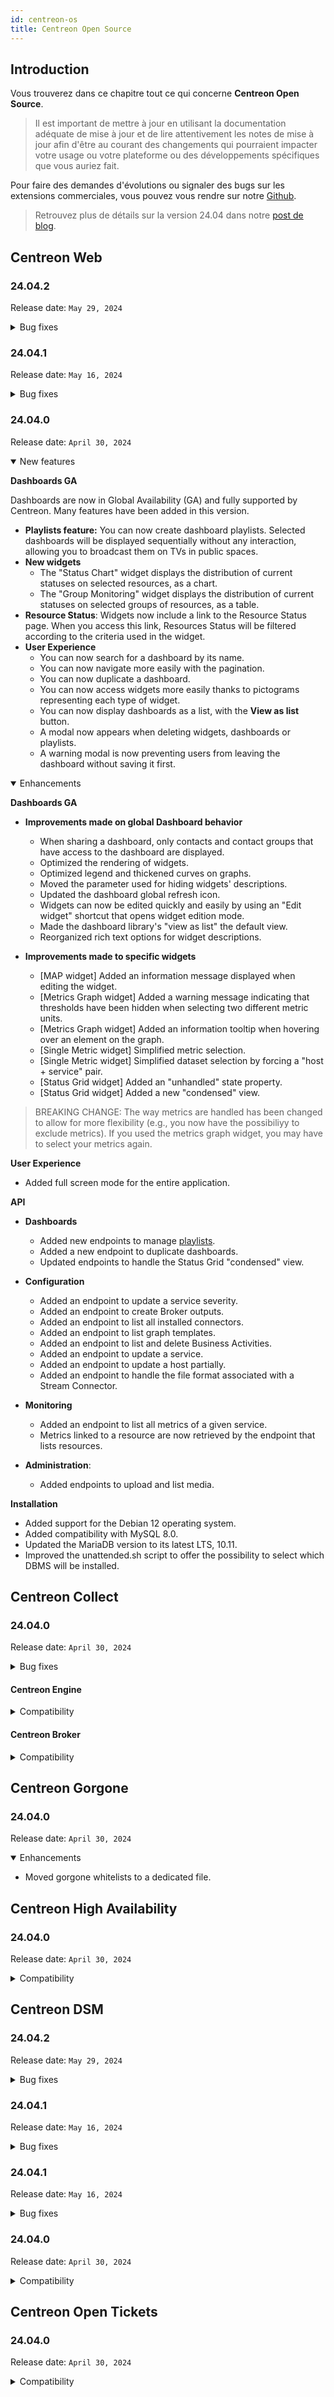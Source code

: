 ```yaml
---
id: centreon-os
title: Centreon Open Source
---
```



## Introduction

Vous trouverez dans ce chapitre tout ce qui concerne **Centreon Open Source**.

> Il est important de mettre à jour en utilisant la documentation adéquate de mise à jour et de lire attentivement les
> notes de mise à jour afin d'être au courant des changements qui pourraient impacter votre usage ou votre plateforme
> ou des développements spécifiques que vous auriez fait.

Pour faire des demandes d'évolutions ou signaler des bugs sur les extensions commerciales, vous pouvez vous rendre sur
notre [Github](https://github.com/centreon/centreon/issues/new/choose).

> Retrouvez plus de détails sur la version 24.04 dans notre [post de blog](https://www.centreon.com/fr/centreon-annonce-la-sortie-de-sa-derniere-version-logicielle-centreon-24-04/).

<ExpandCollapseAll />

## Centreon Web

### 24.04.2

Release date: `May 29, 2024`

<details>
  <summary>Bug fixes</summary>

- [API] Fixed access control for some v2 API endpoints.
- [CEIP] Fixed an error on Dashboard telemetry.
- [Unattended] The unattended.sh script now allows new options (Debian12, MariaDB versioning, MySQL 8).
- [Unattended] Bug fixes on various unattended.sh issues (httpd services not restarting, it-edition-extensions installation, script run issue on Oracle Linux distributions).
- [Unattended] The installation and the activation of Centreon IT Edition Extensions is now available
- [UX] Fixed an issue where the top counter pop-up was not closed when users clicked outside of it.
- [UX] Removed autocomplete for credentials fields in administration pages.

</details>

### 24.04.1

Release date: `May 16, 2024`

<details>
  <summary>Bug fixes</summary>

- [Packaging] Fixed an issue where centreontrapd.pm and conf.pm were replaced by default files.

</details>

### 24.04.0

Release date: `April 30, 2024`

<details open>
  <summary>New features</summary>

**Dashboards GA**

Dashboards are now in Global Availability (GA) and fully supported by Centreon.
Many features have been added in this version.

- **Playlists feature:** You can now create dashboard playlists. Selected dashboards will be displayed sequentially without any interaction, allowing you to broadcast them on TVs in public spaces.
- **New widgets**
  - The "Status Chart" widget displays the distribution of current statuses on selected resources, as a chart.
  - The "Group Monitoring" widget displays the distribution of current statuses on selected groups of resources, as a table.
- **Resource Status**: Widgets now include a link to the Resource Status page. When you access this link, Resources Status will be filtered according to the criteria used in the widget.
- **User Experience**
  - You can now search for a dashboard by its name.
  - You can now navigate more easily with the pagination.
  - You can now duplicate a dashboard.
  - You can now access widgets more easily thanks to pictograms representing each type of widget.
  - You can now display dashboards as a list, with the **View as list** button.
  - A modal now appears when deleting widgets, dashboards or playlists.
  - A warning modal is now preventing users from leaving the dashboard without saving it first.
  
</details>

<details open>
  <summary>Enhancements</summary>

**Dashboards GA**

- **Improvements made on global Dashboard behavior**
  - When sharing a dashboard, only contacts and contact groups that have access to the dashboard are displayed.
  - Optimized the rendering of widgets.
  - Optimized legend and thickened curves on graphs.
  - Moved the parameter used for hiding widgets' descriptions.
  - Updated the dashboard global refresh icon.
  - Widgets can now be edited quickly and easily by using an "Edit widget" shortcut that opens widget edition mode.
  - Made the dashboard library's "view as list" the default view.
  - Reorganized rich text options for widget descriptions.

- **Improvements made to specific widgets**
  - [MAP widget] Added an information message displayed when editing the widget.
  - [Metrics Graph widget] Added a warning message indicating that thresholds have been hidden when selecting two different metric units.
  - [Metrics Graph widget] Added an information tooltip when hovering over an element on the graph.
  - [Single Metric widget] Simplified metric selection.
  - [Single Metric widget] Simplified dataset selection by forcing a "host + service" pair.
  - [Status Grid widget] Added an "unhandled" state property.
  - [Status Grid widget] Added a new "condensed" view.

> BREAKING CHANGE: The way metrics are handled has been changed to allow for more flexibility (e.g., you now have the possibiliyy to exclude metrics). If you used the metrics graph widget, you may have to select your metrics again.

**User Experience**

- Added full screen mode for the entire application.

**API**

- **Dashboards**
  - Added new endpoints to manage [playlists](centreon-commercial-extensions.mdx#centreon-it-edition-extensions).
  - Added a new endpoint to duplicate dashboards.
  - Updated endpoints to handle the Status Grid "condensed" view.

- **Configuration**
  - Added an endpoint to update a service severity.
  - Added an endpoint to create Broker outputs.
  - Added an endpoint to list all installed connectors.
  - Added an endpoint to list graph templates.
  - Added an endpoint to list and delete Business Activities.
  - Added an endpoint to update a service.
  - Added an endpoint to update a host partially.
  - Added an endpoint to handle the file format associated with a Stream Connector.

- **Monitoring**
  - Added an endpoint to list all metrics of a given service.
  - Metrics linked to a resource are now retrieved by the endpoint that lists resources.

- **Administration**:
  - Added endpoints to upload and list media.

**Installation**

- Added support for the Debian 12 operating system.
- Added compatibility with MySQL 8.0.
- Updated the MariaDB version to its latest LTS, 10.11.
- Improved the unattended.sh script to offer the possibility to select which DBMS will be installed.

</details>

## Centreon Collect

### 24.04.0

Release date: `April 30, 2024`

<details>
  <summary>Bug fixes</summary>

- Fixed some incorrect statuses in Broker's statistics retrieved by the `broker-stats.json` file.
- [Packaging] Added symbolic link from /usr/lib64/nagios/plugins to /usr/lib/nagios/plugins.
- Semicolons are no longer considered as the beginning of a comment in Engine's configuration files. This is because comments were not useful in these files, and they prevented the use of semicolons in macros (e.g., passwords).

</details>

#### Centreon Engine

<details>
  <summary>Compatibility</summary>

- Compatibility with other 24.04 components.

</details>

#### Centreon Broker

<details>
  <summary>Compatibility</summary>

- Compatibility with other 24.04 components.

</details>

## Centreon Gorgone

### 24.04.0

Release date: `April 30, 2024`

<details open>
  <summary>Enhancements</summary>

- Moved gorgone whitelists to a dedicated file.

</details>

## Centreon High Availability

### 24.04.0

Release date: `April 30, 2024`

<details>
  <summary>Compatibility</summary>

- Compatibility with other 24.04 components.

</details>

## Centreon DSM

### 24.04.2

Release date: `May 29, 2024`

<details>
  <summary>Bug fixes</summary>

- No changes for this module in this version.

</details>

### 24.04.1

Release date: `May 16, 2024`

<details>
  <summary>Bug fixes</summary>

- [Packaging] Fixed an issue where dsmclient.pl wasn't deployed by the centreon-dsm-client package.

</details>

### 24.04.1

Release date: `May 16, 2024`

<details>
  <summary>Bug fixes</summary>

- [Packaging] Fixed an issue where dsmclient.pl wasn't deployed by the centreon-dsm-client package.

</details>

### 24.04.0

Release date: `April 30, 2024`

<details>
  <summary>Compatibility</summary>

- Compatibility with other 24.04 components.

</details>

## Centreon Open Tickets

### 24.04.0

Release date: `April 30, 2024`

<details>
  <summary>Compatibility</summary>

- Compatibility with other 24.04 components.

</details>
